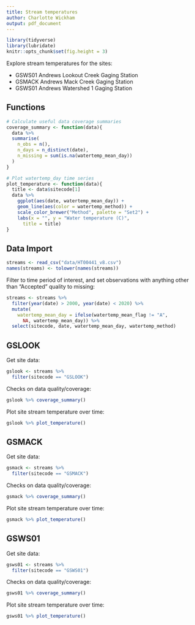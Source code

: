 ```yaml
---
title: Stream temperatures
author: Charlotte Wickham
output: pdf_document
---
```


```r
library(tidyverse)
library(lubridate)
knitr::opts_chunk$set(fig.height = 3)
```

Explore stream temperatures for the sites:

* GSWS01 Andrews Lookout Creek Gaging Station	
* GSMACK Andrews Mack Creek Gaging Station	 
* GSWS01 Andrews Watershed 1 Gaging Station	  	

## Functions

```r
# Calculate useful data coverage summaries
coverage_summary <- function(data){
  data %>% 
  summarise(
    n_obs = n(),
    n_days = n_distinct(date),
    n_missing = sum(is.na(watertemp_mean_day))
  )
}
```


```r
# Plot watertemp_day time series
plot_temperature <- function(data){
  title <- data$sitecode[1]
  data %>% 
    ggplot(aes(date, watertemp_mean_day)) + 
    geom_line(aes(color = watertemp_method)) +
    scale_color_brewer("Method", palette = "Set2") +
    labs(x = "", y = "Water temperature (C)",
      title = title)
}
```


## Data Import

```r
streams <- read_csv("data/HT00441_v8.csv")
names(streams) <- tolower(names(streams))
```

Filter to time period of interest, and set observations with anything other than "Accepted" quality to missing:
```r
streams <- streams %>%
  filter(year(date) > 2000, year(date) < 2020) %>%   
  mutate(
    watertemp_mean_day = ifelse(watertemp_mean_flag != "A", 
      NA, watertemp_mean_day)) %>% 
  select(sitecode, date, watertemp_mean_day, watertemp_method) 
```

## GSLOOK

Get site data:
```r
gslook <- streams %>% 
  filter(sitecode == "GSLOOK")
```

Checks on data quality/coverage:
```r
gslook %>% coverage_summary()
```

Plot site stream temperature over time:
```r
gslook %>% plot_temperature()
```

## GSMACK

Get site data:
```r
gsmack <- streams %>% 
  filter(sitecode == "GSMACK")
```

Checks on data quality/coverage:
```r
gsmack %>% coverage_summary()
```
Plot site stream temperature over time:
```r
gsmack %>% plot_temperature()
```

## GSWS01

Get site data:
```r
gsws01 <- streams %>% 
  filter(sitecode == "GSWS01")
```

Checks on data quality/coverage:
```r
gsws01 %>% coverage_summary()
```

Plot site stream temperature over time:
```r
gsws01 %>% plot_temperature()
```
